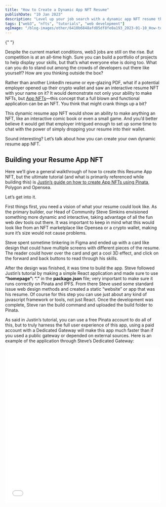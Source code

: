 ```yaml
---
title: "How to Create a Dynamic App NFT Resume"
publishDate: "10 Jan 2023"
description: "Level up your job search with a dynamic app NFT resume that will wow any employer."
tags: ["web3", "nfts", "tutorials", "web development"]
ogImage: "/blog-images/other/6410b6848afd85df8fe0a193_2023-01-10_How-to-Create_blog-img-tiny.png"
---
```



<OutLinkButton
  link="https://www.pinata.cloud/blog/resume-app-nft"
  site="Pinata"
  image={pinnie}
/>{" "}

Despite the current market conditions, web3 jobs are still on the rise. But competition is at an all-time high. Sure you can build a portfolio of projects to help display your skills, but that’s what everyone else is doing too. What can you do to stand out among the crowds of developers out there like yourself? How are you thinking outside the box?

Rather than another LinkedIn resume or eye-glazing PDF, what if a potential employer opened up their crypto wallet and saw an interactive resume NFT with your name on it? It would demonstrate not only your ability to make NFTs, but [App NFTs](https://medium.com/pinata/how-to-build-an-app-nft-7c57b51698e7)—this concept that a full blown and functional application can be an NFT. You think that might crank things up a bit?

This dynamic resume app NFT would show an ability to make anything an NFT, like an interactive comic book or even a small game. And you’d better believe it would get that employer intrigued enough to set up some time to chat with the power of simply dropping your resume into their wallet.

Sound interesting? Let’s talk about how you can create your own dynamic resume app NFT.

## Building your Resume App NFT

Here we’ll give a general walkthrough of how to create this Resume App NFT, but the ultimate tutorial (and what is primarily referenced while building this) is [Justin’s guide on how to create App NFTs using Pinata](https://medium.com/pinata/how-to-build-an-app-nft-7c57b51698e7), Polygon and Opensea.

Let’s get into it.

First things first, you need a vision of what your resume could look like. As the primary builder, our Head of Community Steve Simkins envisioned something more dynamic and interactive, taking advantage of all the fun web dev tools out there. It was important to keep in mind what this would look like from an NFT marketplace like Opensea or a crypto wallet, making sure it’s size would not cause problems.

Steve spent sometime tinkering in Figma and ended up with a card like design that could have multiple screens with different pieces of the resume. The reader could hover over the card and get a cool 3D effect, and click on the forward and back buttons to read through his skills.

After the design was finished, it was time to build the app. Steve followed Justin’s tutorial by making a simple React application and made sure to use **“homepage”: “.”** in the **package.json** file; very important to make sure it runs correctly on Pinata and IPFS. From there Steve used some standard issue web design methods and created a static “website” or app that was his resume. Of course for this step you can use just about any kind of javascript framework or tools, not just React. Once the development was complete, Steve ran the build command and uploaded the build folder to Pinata.

As said in Justin’s tutorial, you can use a free Pinata account to do all of this, but to truly harness the full user experience of this app, using a paid account with a Dedicated Gateway will make this app much faster than if you used a public gateway or depended on external sources. Here is an example of the application through Steve’s Dedicated Gateway:

<iframe
  src="/blog-images/files-stevedylan-dev/QmdKYQpczE7giv15Yx2tkk1pkbRe862eaLhTR5e7FjhJ8F.html"
  frameborder="0"
  height="500px"
  width="100%"
  class="hidden sm:block"
/>
<img
  src="/blog-images/other/63bd95503c654e14fc1b3b00_Slide-16-9-3.png"
  alt="Screenshot of web app"
  height={1080}
  width={1920}
  aspectRatio={1 / 1}
  class="sm:hidden"
/>

Awesome! Resume app is done, time to turn it into an NFT. Following the guide, Steve created a simple smart contract to deploy the App NFT in a way that he could keep updating it with new versions, very handy if you ever have an update in experience or education. Also keep in mind you can do your own smart contract customization here to do cool stuff, like mass airdrop your NFT to a list of wallets or ENS addresses!

With the smart contract tested and ready to go, it was time to prep the metadata for the NFT. Steve kept it pretty simple with a name, description, image link for thumbnails, and used his Dedicated Gateway link in the **animation_url** for performance.

```json
{
  "name": "Steve's App NFT Resume",
  "description": "A dynamic NFT resume by Steve",
  "image": "ipfs://QmTa46bKHxcQCBoNt887X2zNJwAHpAZ93hTXDi9KeJeM4W",
  "animation_url": "https://stevedsimkins.mypinata.cloud/ipfs/QmdKYQpczE7giv15Yx2tkk1pkbRe862eaLhTR5e7FjhJ8F/index.html"
}
```

With the metadata.json file complete, Steve uploaded that file to Pinata as well and used the CID as the token URI like so:

```javascript
const URI = "ipfs://QmU85vmit8ShrUpnJFg3wEAMA61GcQB2X5KcgabchDV1kt";
```

That’s it! After Steve ran the deployment command with Hardhat, the NFT had been minted in his wallet where we could see it on OpenSea! [Check it out](https://testnets.opensea.io/assets/goerli/0x45602432657d8100119e8633b677043b9022c22b/1) 😎

Of course this app is a fun proof of concept, but with some more refining and perhaps a better framework, you can make efficient applications that can be owned as NFTs. This is just one of the many possibilities, all of which could either make your portfolio impressive, or even launch your own company 👀 What will you build?
